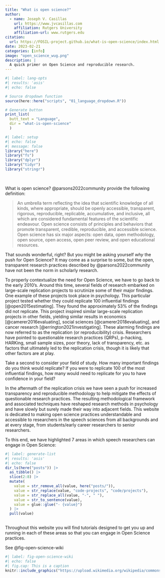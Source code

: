 ```yaml
---
title: "What is open science?"
author: 
  - name: Joseph V. Casillas
    url: https://www.jvcasillas.com
    affiliation: Rutgers University
    affiliation-url: www.rutgers.edu
citation: 
  url: https://FOSIL-project.github.io/what-is-open-science/index.html
date: 2023-02-21
categories: [info]
image: "open_science_wug.png"
description: |
  A quick primer on Open Science and reproducible research.
---
```


```r
#| label: lang-opts
#| results: 'asis'
#| echo: false

# Source dropdown function
source(here::here("scripts", "01_language_dropdown.R"))

# Generate button
print_list(
  butt_text = "Language", 
  dir = "what-is-open-science"
  )
```

```r
#| label: setup
#| echo: false
#| message: false
library("here")
library("fs")
library("dplyr")
library("tidyr")
library("stringr")
```


</br>

What is open science?
@parsons2022community provide the following definition: 

> An umbrella term reflecting the idea that scientific knowledge of all kinds, where appropriate, should be openly accessible, transparent, rigorous, reproducible, replicable, accumulative, and inclusive, all which are considered fundamental features of the scientific endeavour. Open science consists of principles and behaviors that promote transparent, credible, reproducible, and accessible science. Open science has six major aspects: open data, open methodology, open source, open access, open peer review, and open educational resources.

That sounds wonderful, right? 
But you might be asking yourself *why* the push for Open Science?
It may come as a surprise to some, but the open, transparent research practices described by @parsons2022community have not been the norm in scholarly research. 

To properly contextualize the need for Open Science, we have to go back to the early 2010's. 
Around this time, several fields of research embarked on large-scale replication projects to scrutinize some of their major findings.
One example of these projects took place in psychology. 
This particular project tested whether they could replicate 100 influential findings [@open2015estimating].
They found the approximately 53% of the findings did not replicate. 
This project inspired similar large-scale replication projects in other fields, yielding similar results in economics [@camerer2016evaluating], social sciences [@camerer2018evaluating], and cancer research [@errington2021investigating]. 
These alarming findings are now referred to as the replication (or reproducibility) crisis. 
Researchers have pointed to questionable research practices (QRPs), p-hacking, HARKing, small sample sizes, poor theory, lack of transparency, etc. as factors that ultimately led to the replication crisis, though it is likely that other factors are at play. 

<aside>
Take a second to consider your field of study. 
How many important findings do you think would replicate? 
If you were to replicate 100 of the most influential findings, how many would need to replicate for you to have confidence in your field?
</aside>

In the aftermath of the replication crisis we have seen a push for increased transparency and reproducible methodology to help mitigate the effects of questionable research practices. 
The resulting methodological framework and associated techniques have reshaped research methods in psychology and have slowly but surely made their way into adjacent fields. 
This website is dedicated to making open science practices understandable and accessible to researchers in the speech sciences from all backgrounds and at every stage, from students/early career researchers to senior researchers. 

To this end, we have highlighted 7 areas in which speech researchers can engage in Open Science: 

```r
#| label: generate-list
#| results: 'asis'
#| echo: false
dir_ls(here("posts")) |>
  as_tibble() |> 
  slice(2:8) |>
  mutate(
    value = str_remove_all(value, here("posts/")), 
    value = str_replace(value, "code-projects", "code/projects"), 
    value = str_replace_all(value, "-", " "), 
    value = str_to_sentence(value), 
    value = glue::glue("- {value}")
  ) |>
  pull(value)
  
```

Throughout this website you will find tutorials designed to get you up and running in each of these areas so that you can engage in Open Science practices.  

See @fig-open-science-wiki

```r
#| label: fig-open-science-wiki
#| echo: false
#| fig.cap: This is a caption
knitr::include_graphics("https://upload.wikimedia.org/wikipedia/commons/thumb/2/28/Osc2021-unesco-open-science-no-gray.png/640px-Osc2021-unesco-open-science-no-gray.png")
```


<!--
Open science is an approach to research that emphasizes making research transparent, accessible, and collaborative. It involves sharing research materials, data, and findings openly with others, and using open-source software and tools to enable collaboration and replication.

The goal of open science is to increase the quality and impact of research by allowing others to scrutinize and build upon research findings. This helps to ensure that research is trustworthy and reproducible, and that it benefits society as a whole.

Open science also promotes diversity and inclusivity in research, by making research more accessible to a wider range of people and enabling participation from different perspectives.

Overall, open science is a movement that seeks to make research more transparent, inclusive, and collaborative, with the ultimate goal of advancing knowledge and benefiting society as a whole.

--> 
